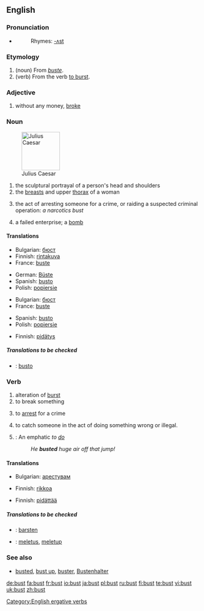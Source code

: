 {{wikipedia}}
==English==

===Pronunciation===
* {{IPA|/'bʌst/}}
*:Rhymes: [[Rhymes:English:-ʌst|-ʌst]]

===Etymology===
# (noun) From {{F.}} ''[[buste]]''.
# (verb) From the verb [[burst#Verb|to burst]].

===Adjective===
{{en-adj-er}}

# {{slang}} without any money, [[broke]]

===Noun===
{{en-noun}}

[[Image:Julius caesar.jpg|thumb|right|100px|Julius Caesar]]

# the sculptural portrayal of a person's head and shoulders
# the [[breast]]s and upper [[thorax]] of a woman
# {{slang}} the act of arresting someone for a crime, or raiding a suspected criminal operation: ''a narcotics bust''
# {{slang}} a failed enterprise; a [[bomb]]

====Translations====
{{trans-top|the sculptural portrayal of a person's head and shoulders}}
*Bulgarian: [[бюст]] {{m}}
*Finnish: [[rintakuva]]
*France: [[buste]]
{{trans-mid}}
*German: [[Büste]] {{f}}
*Spanish: [[busto]] {{m}}
*Polish: [[popiersie]] {{m}}
{{trans-bottom}}

{{trans-top|the breasts and upper thorax of a woman}}
*Bulgarian: [[бюст]] {{m}}
*France: [[buste]]
{{trans-mid}}
*Spanish: [[busto]] {{m}}
*Polish: [[popiersie]] {{m}}
{{trans-bottom}}

{{trans-top|(slang) the act of arresting someone for a crime, or raiding a suspected criminal operation}}
*Finnish: [[pidätys]]
{{trans-mid}}
{{trans-bottom}}

{{trans-top|(slang) a failed enterprise}}
{{trans-mid}}
{{trans-bottom}}

=====Translations to be checked=====
{{checktrans}}
{{top}}
*{{ttbc|Ido}}: [[busto]]
{{mid}}
{{bottom}}

===Verb===
{{en-verb}}

# alteration of [[burst]]
# to break something
# {{slang}} to [[arrest]] for a crime
# {{slang}} to catch someone in the act of doing something wrong or illegal.
# {{snowboarding}}: An emphatic ''to [[do]]''
#:''He '''busted''' huge air off that jump!''

====Translations====
{{trans-top|alteration of burst}}
{{trans-mid}}
{{trans-bottom}}

{{trans-top|to break something}}
*Bulgarian: [[арестувам]]
{{trans-mid}}
*Finnish: [[rikkoa]]
{{trans-bottom}}

{{trans-top|(slang) to arrest for a crime}}
*Finnish: [[pidättää]]
{{trans-mid}}
{{trans-bottom}}

{{trans-top|(slang) to catch someone in the act of doing something wrong or illegal}}
{{trans-mid}}
{{trans-bottom}}

{{trans-top|(snowboarding): An emphatic to do}}
{{trans-mid}}
{{trans-bottom}}

=====Translations to be checked=====
{{checktrans}}
{{top}}
*{{ttbc|Dutch}}: [[barsten]]
{{mid}}
*{{ttbc|Indonesian}}: [[letus|meletus]], [[letup|meletup]]
{{bottom}}

===See also===
*[[busted]], [[bust up]], [[buster]], [[Bustenhalter]]

[[Category:English ergative verbs]]

[[de:bust]]
[[fa:bust]]
[[fr:bust]]
[[io:bust]]
[[ja:bust]]
[[pl:bust]]
[[ru:bust]]
[[fi:bust]]
[[te:bust]]
[[vi:bust]]
[[uk:bust]]
[[zh:bust]]